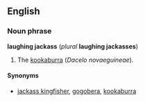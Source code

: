 ==English==
===Noun phrase===
'''laughing jackass''' (''plural'' '''laughing jackasses''')

#The [[kookaburra]] (''Dacelo novaeguineae'').

====Synonyms====
*[[jackass kingfisher]], [[gogobera]], [[kookaburra]]
